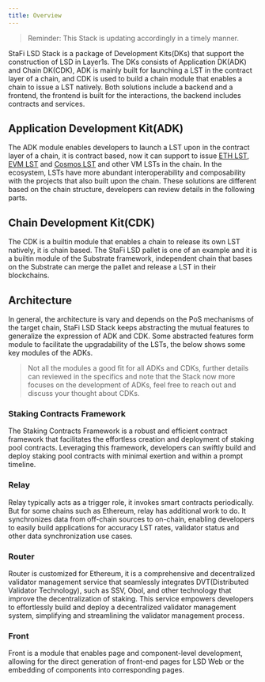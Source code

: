 ```yaml
---
title: Overview
---
```


> Reminder: This Stack is updating accordingly in a timely manner.

StaFi LSD Stack is a package of Development Kits(DKs) that support the construction of LSD in Layer1s. The DKs consists of Application DK(ADK) and Chain DK(CDK), ADK is mainly built for launching a LST in the contract layer of a chain, and CDK is used to build a chain module that enables a chain to issue a LST natively. Both solutions include a backend and a frontend, the frontend is built for the interactions, the backend includes contracts and services.

## Application Development Kit(ADK)

The ADK module enables developers to launch a LST upon in the contract layer of a chain, it is contract based, now it can support to issue [ETH LST](/docs/developethlsd/getstarted.html), [EVM LST](/docs/develop_evm_lsd/getstarted.html) and [Cosmos LST](/docs/develop_cosmos_lsd/getstarted.html) and other VM LSTs in the chain. In the ecosystem, LSTs have more abundant interoperability and composability with the projects that also built upon the chain. These solutions are different based on the chain structure, developers can review details in the following parts.

## Chain Development Kit(CDK)

The CDK is a builtin module that enables a chain to release its own LST natively, it is chain based. The StaFi LSD pallet is one of an example and it is a builtin module of the Substrate framework, independent chain that bases on the Substrate can merge the pallet and release a LST in their blockchains.

## Architecture

In general, the architecture is vary and depends on the PoS mechanisms of the target chain, StaFi LSD Stack keeps abstracting the mutual features to generalize the expression of ADK and CDK. Some abstracted features form module to facilitate the upgradability of the LSTs, the below shows some key modules of the ADKs.

> Not all the modules a good fit for all ADKs and CDKs, further details can reviewed in the specifics and note that the Stack now more focuses on the development of ADKs, feel free to reach out and discuss your thought about CDKs.

### Staking Contracts Framework

The Staking Contracts Framework is a robust and efficient contract framework that facilitates the effortless creation and deployment of staking pool contracts. Leveraging this framework, developers can swiftly build and deploy staking pool contracts with minimal exertion and within a prompt timeline.

### Relay

Relay typically acts as a trigger role, it invokes smart contracts periodically. But for some chains such as Ethereum, relay has additional work to do. It synchronizes data from off-chain sources to on-chain, enabling developers to easily build applications for accuracy LST rates, validator status and other data synchronization use cases.

### Router

Router is customized for Ethereum, it is a comprehensive and decentralized validator management service that seamlessly integrates DVT(Distributed Validator Technology), such as SSV, Obol, and other technology that improve the decentralization of staking. This service empowers developers to effortlessly build and deploy a decentralized validator management system, simplifying and streamlining the validator management process.

### Front

Front is a module that enables page and component-level development, allowing for the direct generation of front-end pages for LSD Web or the embedding of components into corresponding pages.
